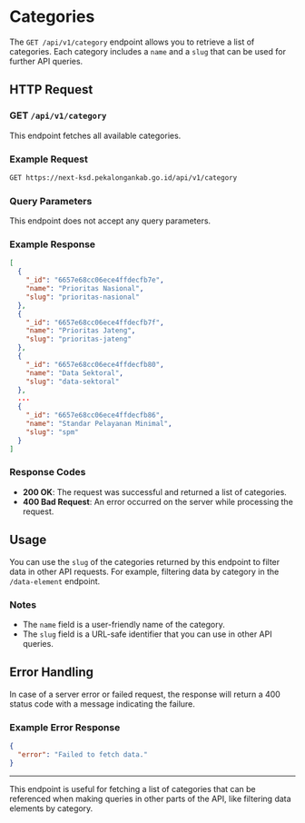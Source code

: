 # Categories

The `GET /api/v1/category` endpoint allows you to retrieve a list of categories. Each category includes a `name` and a `slug` that can be used for further API queries.

## HTTP Request

### GET `/api/v1/category`

This endpoint fetches all available categories.

### Example Request

```bash
GET https://next-ksd.pekalongankab.go.id/api/v1/category
```

### Query Parameters

This endpoint does not accept any query parameters.

### Example Response

```json
[
  {
    "_id": "6657e68cc06ece4ffdecfb7e",
    "name": "Prioritas Nasional",
    "slug": "prioritas-nasional"
  },
  {
    "_id": "6657e68cc06ece4ffdecfb7f",
    "name": "Prioritas Jateng",
    "slug": "prioritas-jateng"
  },
  {
    "_id": "6657e68cc06ece4ffdecfb80",
    "name": "Data Sektoral",
    "slug": "data-sektoral"
  },
  ...
  {
    "_id": "6657e68cc06ece4ffdecfb86",
    "name": "Standar Pelayanan Minimal",
    "slug": "spm"
  }
]
```

### Response Codes

- **200 OK**: The request was successful and returned a list of categories.
- **400 Bad Request**: An error occurred on the server while processing the request.

## Usage

You can use the `slug` of the categories returned by this endpoint to filter data in other API requests. For example, filtering data by category in the `/data-element` endpoint.

### Notes

- The `name` field is a user-friendly name of the category.
- The `slug` field is a URL-safe identifier that you can use in other API queries.

## Error Handling

In case of a server error or failed request, the response will return a 400 status code with a message indicating the failure.

### Example Error Response

```json
{
  "error": "Failed to fetch data."
}
```

---

This endpoint is useful for fetching a list of categories that can be referenced when making queries in other parts of the API, like filtering data elements by category.
